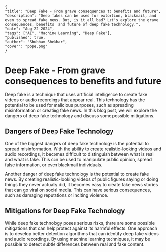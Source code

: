 ```json5
{
"title": "Deep Fake - From grave consequences to benefits and future",
"description": "Deep fakes can be used for extortion, blackmail, and even to spread fake news. But, is it all bad? Let's explore the grave consequences, benefits, and future of deep fake technology.",
"date": "Aug-22-2024",
"tags": ["AI", "Machine Learning", "Deep Fake"],
"published": true,
"author": "Shubham Shekhar",
"cover": "pope.png"
}
```

# Deep Fake - From grave consequences to benefits and future

Deep fake is a technique that uses artificial intelligence to create fake videos or audio recordings that appear real. This technology has the potential to be used for malicious purposes, such as spreading misinformation or creating fake news. In this blog post, we will explore the dangers of deep fake technology and discuss some possible mitigations.

## Dangers of Deep Fake Technology

One of the biggest dangers of deep fake technology is the potential to spread misinformation. With the ability to create realistic-looking videos and audio recordings, it becomes difficult to distinguish between what is real and what is fake. This can be used to manipulate public opinion, spread false information, or even blackmail individuals.

Another danger of deep fake technology is the potential to create fake news. By creating realistic-looking videos of public figures saying or doing things they never actually did, it becomes easy to create fake news stories that can go viral on social media. This can have serious consequences, such as damaging reputations or inciting violence.

## Mitigations for Deep Fake Technology

While deep fake technology poses serious risks, there are some possible mitigations that can help protect against its harmful effects. One approach is to develop better detection algorithms that can identify deep fake videos and audio recordings. By using machine learning techniques, it may be possible to detect subtle differences between real and fake content.
